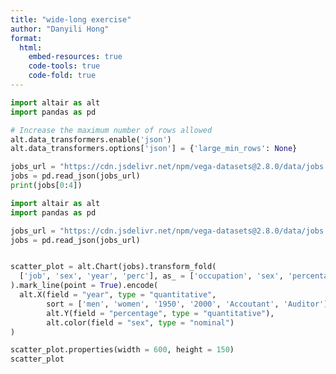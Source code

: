 ```yaml
---
title: "wide-long exercise"
author: "Danyili Hong"
format:
  html:
    embed-resources: true
    code-tools: true
    code-fold: true
---
```


```python
import altair as alt
import pandas as pd

# Increase the maximum number of rows allowed
alt.data_transformers.enable('json')
alt.data_transformers.options['json'] = {'large_min_rows': None}

jobs_url = "https://cdn.jsdelivr.net/npm/vega-datasets@2.8.0/data/jobs.json"
jobs = pd.read_json(jobs_url)
print(jobs[0:4])

```

```python
import altair as alt
import pandas as pd

jobs_url = "https://cdn.jsdelivr.net/npm/vega-datasets@2.8.0/data/jobs.json"
jobs = pd.read_json(jobs_url)


scatter_plot = alt.Chart(jobs).transform_fold(
  ['job', 'sex', 'year', 'perc'], as_ = ['occupation', 'sex', 'percentage']
).mark_line(point = True).encode(
  alt.X(field = "year", type = "quantitative",
        sort = ['men', 'women', '1950', '2000', 'Accoutant', 'Auditor']),
        alt.Y(field = "percentage", type = "quantitative"),
        alt.color(field = "sex", type = "nominal")
)

scatter_plot.properties(width = 600, height = 150)
scatter_plot


```

